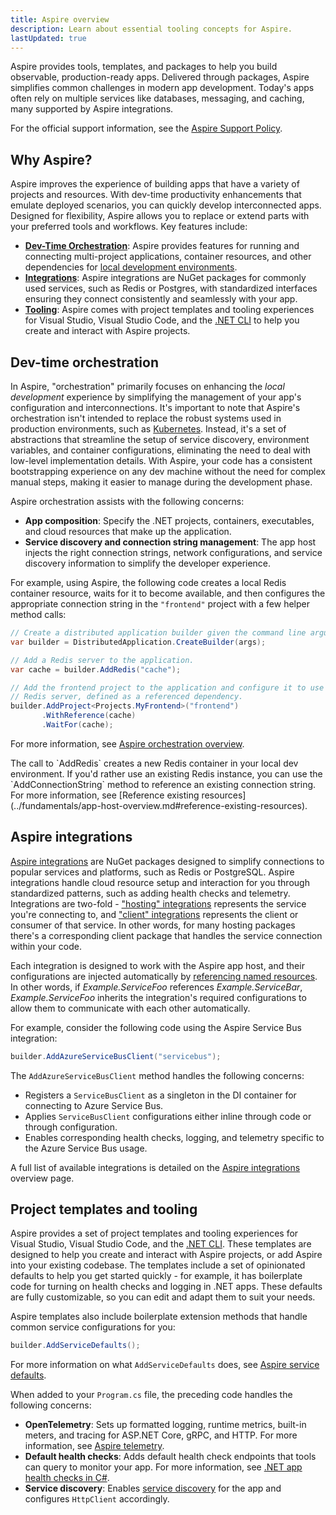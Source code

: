 ```yaml
---
title: Aspire overview
description: Learn about essential tooling concepts for Aspire.
lastUpdated: true
---
```



Aspire provides tools, templates, and packages to help you build observable, production-ready apps. Delivered through packages, Aspire simplifies common challenges in modern app development. Today's apps often rely on multiple services like databases, messaging, and caching, many supported by Aspire integrations.

For the official support information, see the [Aspire Support Policy](https://dotnet.microsoft.com/platform/support/policy/aspire).

## Why Aspire?

Aspire improves the experience of building apps that have a variety of projects and resources. With dev-time productivity enhancements that emulate deployed scenarios, you can quickly develop interconnected apps. Designed for flexibility, Aspire allows you to replace or extend parts with your preferred tools and workflows. Key features include:

- [**Dev-Time Orchestration**](#dev-time-orchestration): Aspire provides features for running and connecting multi-project applications, container resources, and other dependencies for [local development environments](../fundamentals/networking-overview.md).
- [**Integrations**](#aspire-integrations): Aspire integrations are NuGet packages for commonly used services, such as Redis or Postgres, with standardized interfaces ensuring they connect consistently and seamlessly with your app.
- [**Tooling**](#project-templates-and-tooling): Aspire comes with project templates and tooling experiences for Visual Studio, Visual Studio Code, and the [.NET CLI](https://learn.microsoft.com/dotnet/core/tools/) to help you create and interact with Aspire projects.

## Dev-time orchestration

In Aspire, "orchestration" primarily focuses on enhancing the _local development_ experience by simplifying the management of your app's configuration and interconnections. It's important to note that Aspire's orchestration isn't intended to replace the robust systems used in production environments, such as [Kubernetes](../deployment/overview.md#deploy-to-kubernetes). Instead, it's a set of abstractions that streamline the setup of service discovery, environment variables, and container configurations, eliminating the need to deal with low-level implementation details. With Aspire, your code has a consistent bootstrapping experience on any dev machine without the need for complex manual steps, making it easier to manage during the development phase.

Aspire orchestration assists with the following concerns:

- **App composition**: Specify the .NET projects, containers, executables, and cloud resources that make up the application.
- **Service discovery and connection string management**: The app host injects the right connection strings, network configurations, and service discovery information to simplify the developer experience.

For example, using Aspire, the following code creates a local Redis container resource, waits for it to become available, and then configures the appropriate connection string in the `"frontend"` project with a few helper method calls:

```csharp title="Program.cs"
// Create a distributed application builder given the command line arguments.
var builder = DistributedApplication.CreateBuilder(args);

// Add a Redis server to the application.
var cache = builder.AddRedis("cache");

// Add the frontend project to the application and configure it to use the 
// Redis server, defined as a referenced dependency.
builder.AddProject<Projects.MyFrontend>("frontend")
       .WithReference(cache)
       .WaitFor(cache);
```

For more information, see [Aspire orchestration overview](../fundamentals/app-host-overview.md).

<Aside type='note'>
The call to `AddRedis` creates a new Redis container in your local dev environment. If you'd rather use an existing Redis instance, you can use the `AddConnectionString` method to reference an existing connection string. For more information, see [Reference existing resources](../fundamentals/app-host-overview.md#reference-existing-resources).
</Aside>

## Aspire integrations

[Aspire integrations](../fundamentals/integrations-overview.md) are NuGet packages designed to simplify connections to popular services and platforms, such as Redis or PostgreSQL. Aspire integrations handle cloud resource setup and interaction for you through standardized patterns, such as adding health checks and telemetry. Integrations are two-fold - ["hosting" integrations](../fundamentals/integrations-overview.md#hosting-integrations) represents the service you're connecting to, and ["client" integrations](../fundamentals/integrations-overview.md#client-integrations) represents the client or consumer of that service. In other words, for many hosting packages there's a corresponding client package that handles the service connection within your code.

Each integration is designed to work with the Aspire app host, and their configurations are injected automatically by [referencing named resources](../fundamentals/app-host-overview.md#reference-resources). In other words, if _Example.ServiceFoo_ references _Example.ServiceBar_, _Example.ServiceFoo_ inherits the integration's required configurations to allow them to communicate with each other automatically.

For example, consider the following code using the Aspire Service Bus integration:

```csharp
builder.AddAzureServiceBusClient("servicebus");
```

The `AddAzureServiceBusClient` method handles the following concerns:

- Registers a `ServiceBusClient` as a singleton in the DI container for connecting to Azure Service Bus.
- Applies `ServiceBusClient` configurations either inline through code or through configuration.
- Enables corresponding health checks, logging, and telemetry specific to the Azure Service Bus usage.

A full list of available integrations is detailed on the [Aspire integrations](../fundamentals/integrations-overview.md) overview page.

## Project templates and tooling

Aspire provides a set of project templates and tooling experiences for Visual Studio, Visual Studio Code, and the [.NET CLI](https://learn.microsoft.com/dotnet/core/tools/). These templates are designed to help you create and interact with Aspire projects, or add Aspire into your existing codebase. The templates include a set of opinionated defaults to help you get started quickly - for example, it has boilerplate code for turning on health checks and logging in .NET apps. These defaults are fully customizable, so you can edit and adapt them to suit your needs.

Aspire templates also include boilerplate extension methods that handle common service configurations for you:

```csharp
builder.AddServiceDefaults();
```

For more information on what `AddServiceDefaults` does, see [Aspire service defaults](../fundamentals/service-defaults.md).

When added to your `Program.cs` file, the preceding code handles the following concerns:

- **OpenTelemetry**: Sets up formatted logging, runtime metrics, built-in meters, and tracing for ASP.NET Core, gRPC, and HTTP. For more information, see [Aspire telemetry](../fundamentals/telemetry.md).
- **Default health checks**: Adds default health check endpoints that tools can query to monitor your app. For more information, see [.NET app health checks in C#](https://learn.microsoft.com/dotnet/aspire/fundamentals/health-checks).
- **Service discovery**: Enables [service discovery](../service-discovery/overview.md) for the app and configures `HttpClient` accordingly.
